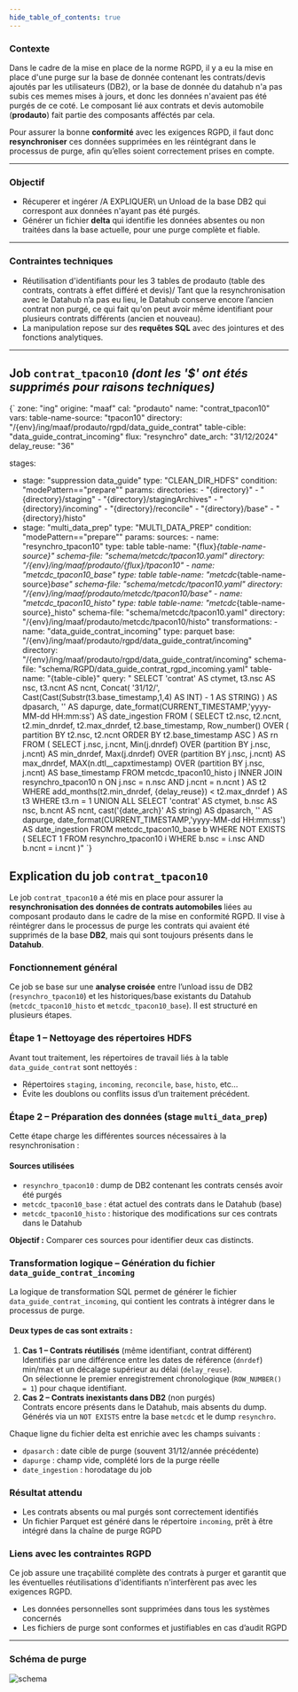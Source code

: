 ```yaml
---
hide_table_of_contents: true
---
```


### Contexte

Dans le cadre de la mise en place de la norme RGPD, il y a eu la mise en place d'une purge sur la base de donnée contenant les contrats/devis ajoutés par les utilisateurs (DB2), or la base de donnée du datahub n'a pas subis ces memes mises à jours, et donc les données n'avaient pas été purgés de ce coté.
Le composant lié aux contrats et devis automobile (**prodauto**) fait partie des composants afféctés par cela.

Pour assurer la bonne **conformité** avec les exigences RGPD, il faut donc **resynchroniser** ces données supprimées en les réintégrant dans le processus de purge, afin qu’elles soient correctement prises en compte.

---

### Objectif

* Récuperer et ingérer /A EXPLIQUER\ un Unload de la base DB2 qui correspont aux données n'ayant pas été purgés.
* Générer un fichier **delta** qui identifie les données absentes ou non traitées dans la base actuelle, pour une purge complète et fiable.

---

### Contraintes techniques

* Réutilisation d'identifiants pour les 3 tables de prodauto (table des contrats, contrats à effet différé et devis)/
  Tant que la resynchronisation avec le Datahub n’a pas eu lieu, le Datahub conserve encore l’ancien contrat non purgé, ce qui fait qu'on peut avoir même identifiant pour plusieurs contrats différents (ancien et nouveau).
* La manipulation repose sur des **requêtes SQL** avec des jointures et des fonctions analytiques.

---

##  Job `contrat_tpacon10` *(dont les '$' ont étés supprimés pour raisons techniques)*

<div className={styles.sideBySide}>
  <div className={styles.left}>
    <CodeBlock language="yaml">
{`
zone: "ing"
origine: "maaf"
cal: "prodauto"
name: "contrat_tpacon10"
vars:
  table-name-source: "tpacon10"
  directory: "/{env}/ing/maaf/prodauto/rgpd/data_guide_contrat"
  table-cible: "data_guide_contrat_incoming"
  flux: "resynchro"
  date_arch: "31/12/2024"
  delay_reuse: "36"

stages:
  - stage: "suppression data_guide"
    type: "CLEAN_DIR_HDFS"
    condition: "modePattern==\"prepare\""
    params:
      directories:
        - "{directory}"
        - "{directory}/staging"
        - "{directory}/stagingArchives"
        - "{directory}/incoming"
        - "{directory}/reconcile"
        - "{directory}/base"
        - "{directory}/histo"
  - stage: "multi_data_prep"
    type: "MULTI_DATA_PREP"
    condition: "modePattern==\"prepare\""
    params:
      sources:
        - name: "resynchro_tpacon10"
          type: table
          table-name: "{flux}_{table-name-source}"
          schema-file: "schema/metcdc/tpacon10.yaml"
          directory: "/{env}/ing/maaf/prodauto/{flux}/tpacon10"
        - name: "metcdc_tpacon10_base"
          type: table
          table-name: "metcdc_{table-name-source}_base"
          schema-file: "schema/metcdc/tpacon10.yaml"
          directory: "/{env}/ing/maaf/prodauto/metcdc/tpacon10/base"
        - name: "metcdc_tpacon10_histo"
          type: table
          table-name: "metcdc_{table-name-source}_histo"
          schema-file: "schema/metcdc/tpacon10.yaml"
          directory: "/{env}/ing/maaf/prodauto/metcdc/tpacon10/histo"
      transformations:
        - name: "data_guide_contrat_incoming"
          type: parquet
          base: "/{env}/ing/maaf/prodauto/rgpd/data_guide_contrat/incoming"
          directory: "/{env}/ing/maaf/prodauto/rgpd/data_guide_contrat/incoming"
          schema-file: "schema/RGPD/data_guide_contrat_rgpd_incoming.yaml"
          table-name: "{table-cible}"
          query: "
                  SELECT 'contrat'                                                                                 AS ctymet,
                         t3.nsc                                                                                    AS nsc,
                         t3.ncnt                                                                                   AS ncnt,
                                Concat( '31/12/', Cast(Cast(Substr(t3.base_timestamp,1,4) AS INT) - 1 AS STRING) ) AS dpasarch,
                         ''                                                                                        AS dapurge,
                         date_format(CURRENT_TIMESTAMP,'yyyy-MM-dd HH:mm:ss')                                      AS date_ingestion
                  FROM   (
                                  SELECT   t2.nsc,
                                           t2.ncnt,
                                           t2.min_dnrdef,
                                           t2.max_dnrdef,
                                           t2.base_timestamp,
                                           Row_number()
                                             OVER (
                                               partition BY t2.nsc, t2.ncnt
                                               ORDER BY t2.base_timestamp ASC
                                               ) AS rn
                                  FROM     (
                                                  SELECT     j.nsc,
                                                              j.ncnt,
                                                              Min(j.dnrdef) OVER (partition BY j.nsc, j.ncnt)             AS min_dnrdef,
                                                              Max(j.dnrdef) OVER (partition BY j.nsc, j.ncnt)             AS max_dnrdef,
                                                              MAX(n.dtl__capxtimestamp) OVER (partition BY j.nsc, j.ncnt) AS base_timestamp
                                                  FROM       metcdc_tpacon10_histo j
                                                  INNER JOIN resynchro_tpacon10 n
                                                  ON         j.nsc = n.nsc
                                                  AND        j.ncnt = n.ncnt ) AS t2
                                  WHERE    add_months(t2.min_dnrdef, {delay_reuse}) < t2.max_dnrdef ) AS t3
                  WHERE  t3.rn = 1
                  UNION ALL
                  SELECT 'contrat'                                             AS ctymet,
                         b.nsc                                                 AS nsc,
                         b.ncnt                                                AS ncnt,
                         cast('{date_arch}' AS string)                        AS dpasarch,
                         ''                                                    AS dapurge,
                         date_format(CURRENT_TIMESTAMP,'yyyy-MM-dd HH:mm:ss')  AS date_ingestion
                  FROM   metcdc_tpacon10_base b
                  WHERE  NOT EXISTS
                         (
                                SELECT 1
                                FROM   resynchro_tpacon10 i
                                WHERE  b.nsc = i.nsc
                                AND    b.ncnt = i.ncnt
                         )"
`}
    </CodeBlock>
  </div>
  <div className={styles.right}>
  <h2>Explication du job <code>contrat_tpacon10</code></h2>

  <p>
    Le job <code>contrat_tpacon10</code> a été mis en place pour assurer la
    <strong> resynchronisation des données de contrats automobiles </strong>
    liées au composant prodauto dans le cadre de la mise en conformité RGPD.
    Il vise à réintégrer dans le processus de purge les contrats qui avaient été supprimés
    de la base <strong>DB2</strong>, mais qui sont toujours présents dans le <strong>Datahub</strong>.
  </p>

  <h3>Fonctionnement général</h3>
  <p>
    Ce job se base sur une <strong>analyse croisée</strong> entre l’unload issu de DB2 (<code>resynchro_tpacon10</code>)
    et les historiques/base existants du Datahub (<code>metcdc_tpacon10_histo</code> et <code>metcdc_tpacon10_base</code>).
    Il est structuré en plusieurs étapes.
  </p>

  <h3>Étape 1 – Nettoyage des répertoires HDFS</h3>
  <p>
    Avant tout traitement, les répertoires de travail liés à la table <code>data_guide_contrat</code> sont nettoyés :
  </p>
  <ul>
    <li>Répertoires <code>staging</code>, <code>incoming</code>, <code>reconcile</code>, <code>base</code>, <code>histo</code>, etc...</li>
    <li>Évite les doublons ou conflits issus d’un traitement précédent.</li>
  </ul>

  <h3>Étape 2 – Préparation des données (stage <code>multi_data_prep</code>)</h3>
  <p>Cette étape charge les différentes sources nécessaires à la resynchronisation :</p>

  <h4>Sources utilisées</h4>
  <ul>
    <li><code>resynchro_tpacon10</code> : dump de DB2 contenant les contrats censés avoir été purgés</li>
    <li><code>metcdc_tpacon10_base</code> : état actuel des contrats dans le Datahub (base)</li>
    <li><code>metcdc_tpacon10_histo</code> : historique des modifications sur ces contrats dans le Datahub</li>
  </ul>

  <p><strong>Objectif :</strong> Comparer ces sources pour identifier deux cas distincts.</p>

  <h3>Transformation logique – Génération du fichier <code>data_guide_contrat_incoming</code></h3>
  <p>
    La logique de transformation SQL permet de générer le fichier <code>data_guide_contrat_incoming</code>,
    qui contient les contrats à intégrer dans le processus de purge.
  </p>

  <h4>Deux types de cas sont extraits :</h4>
  <ol>
    <li>
      <strong>Cas 1 – Contrats réutilisés</strong> (même identifiant, contrat différent)<br />
      Identifiés par une différence entre les dates de référence (<code>dnrdef</code>) min/max
      et un décalage supérieur au délai (<code>delay_reuse</code>).<br />
      On sélectionne le premier enregistrement chronologique (<code>ROW_NUMBER() = 1</code>) pour chaque identifiant.
    </li>
    <li>
      <strong>Cas 2 – Contrats inexistants dans DB2</strong> (non purgés)<br />
      Contrats encore présents dans le Datahub, mais absents du dump.<br />
      Générés via un <code>NOT EXISTS</code> entre la base <code>metcdc</code> et le dump <code>resynchro</code>.
    </li>
  </ol>

  <p>Chaque ligne du fichier delta est enrichie avec les champs suivants :</p>
  <ul>
    <li><code>dpasarch</code> : date cible de purge (souvent 31/12/année précédente)</li>
    <li><code>dapurge</code> : champ vide, complété lors de la purge réelle</li>
    <li><code>date_ingestion</code> : horodatage du job</li>
  </ul>

  <h3>Résultat attendu</h3>
  <ul>
    <li>Les contrats absents ou mal purgés sont correctement identifiés</li>
    <li>Un fichier Parquet est généré dans le répertoire <code>incoming</code>, prêt à être intégré dans la chaîne de purge RGPD</li>
  </ul>

  <h3>Liens avec les contraintes RGPD</h3>
  <p>
    Ce job assure une traçabilité complète des contrats à purger et garantit que les éventuelles
    réutilisations d'identifiants n'interfèrent pas avec les exigences RGPD.
  </p>
  <ul>
    <li>Les données personnelles sont supprimées dans tous les systèmes concernés</li>
    <li>Les fichiers de purge sont conformes et justifiables en cas d’audit RGPD</li>
  </ul>
</div>
</div>

---

###  Schéma de purge

![schema](/img/schema.png)
